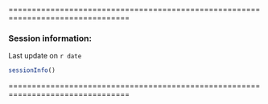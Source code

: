 ================================================================================

### Session information:

Last update on `r date`
  
```r
sessionInfo()
```

================================================================================